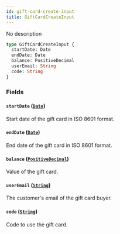 ```yaml
---
id: gift-card-create-input
title: GiftCardCreateInput
---
```


No description

```graphql
type GiftCardCreateInput {
  startDate: Date
  endDate: Date
  balance: PositiveDecimal
  userEmail: String
  code: String
}
```

### Fields

#### `startDate` ([`Date`](/api-reference/scalars/date.mdx))

Start date of the gift card in ISO 8601 format.

#### `endDate` ([`Date`](/api-reference/scalars/date.mdx))

End date of the gift card in ISO 8601 format.

#### `balance` ([`PositiveDecimal`](/api-reference/scalars/positive-decimal.mdx))

Value of the gift card.

#### `userEmail` ([`String`](/api-reference/scalars/string.mdx))

The customer's email of the gift card buyer.

#### `code` ([`String`](/api-reference/scalars/string.mdx))

Code to use the gift card.
